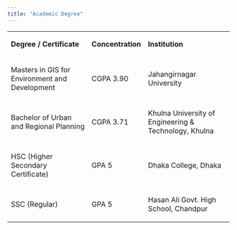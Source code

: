 ```yaml
---
title: "Academic Degree"
---
```


<table width="100%">
<tbody>
<tr>
<td width="40%">
<p><strong>Degree / Certificate</strong></p>
</td>
<td width="16%">
<p><strong>Concentration</strong></p>
</td>
<td width="42%">
<p><strong>Institution</strong></p>
</td>
</tr>
<tr>
<td width="40%">
<p>Masters in GIS for Environment and Development</p>
</td>
<td width="16%">
<p>CGPA 3.90</p>
</td>
<td width="42%">
<p>Jahangirnagar University</p>
</td>
</tr>
<tr>
<td width="40%">
<p>Bachelor of Urban and Regional Planning</p>
</td>
<td width="16%">
<p>CGPA 3.71</p>
</td>
<td width="42%">
<p>Khulna University of Engineering &amp; Technology, Khulna</p>
</td>
</tr>
<tr>
<td width="40%">
<p>HSC (Higher Secondary Certificate)</p>
</td>
<td width="16%">
<p>GPA 5</p>
</td>
<td width="42%">
<p>Dhaka College, Dhaka</p>
</td>
</tr>
<tr>
<td width="40%">
<p>SSC (Regular)</p>
</td>
<td width="16%">
<p>GPA 5</p>
</td>
<td width="42%">
<p>Hasan Ali Govt. High School, Chandpur</p>
</td>
</tr>
</tbody>
</table>
